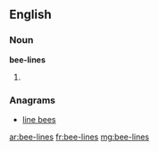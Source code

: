==English==

===Noun===
'''bee-lines'''

# {{plural of|[[bee-line]]}}

===Anagrams===
* [[line bees#English|line bees]]

[[ar:bee-lines]]
[[fr:bee-lines]]
[[mg:bee-lines]]